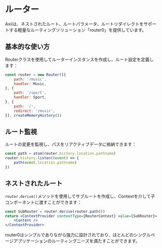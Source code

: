# ルーター

Axiiは、ネストされたルート、ルートパラメータ、ルートリダイレクトをサポートする軽量なルーティングソリューション「router0」を提供しています。

## 基本的な使い方

Routerクラスを使用してルーターインスタンスを作成し、ルート設定を定義します：

```jsx
const router = new Router([{
    path: '/music',
    handler: Music,
}, {
    path: '/sport',
    handler: Sport,
}, {
    path: '/',
    redirect: '/music',
}], createMemoryHistory())
```

## ルート監視

ルートの変更を監視し、パスをリアクティブデータに格納できます：

```jsx
const path = atom(router.history.location.pathname)
router.history.listen((event) => {
    path(event.location.pathname)
})
```

## ネストされたルート

`router.derive()`メソッドを使用してサブルートを作成し、Contextを介して子コンポーネントに渡すことができます：

```jsx
const SubRouter = router.derive(router.path())
return <ContextProvider contextType={RouterContext} value={SubRouter}>
    <Content />
</ContextProvider>
```

router0はシンプルでありながら強力に設計されており、ほとんどのシングルページアプリケーションのルーティングニーズを満たすことができます。 